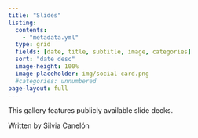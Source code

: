 ```yaml
---
title: "Slides"
listing:
  contents:
    - "metadata.yml"
  type: grid
  fields: [date, title, subtitle, image, categories]
  sort: "date desc"
  image-height: 100%
  image-placeholder: img/social-card.png
  #categories: unnumbered 
page-layout: full
---
```


This gallery features publicly available slide decks.

<p class="f7 measure lh-copy tc center i">Written by Silvia Canelón</p>
